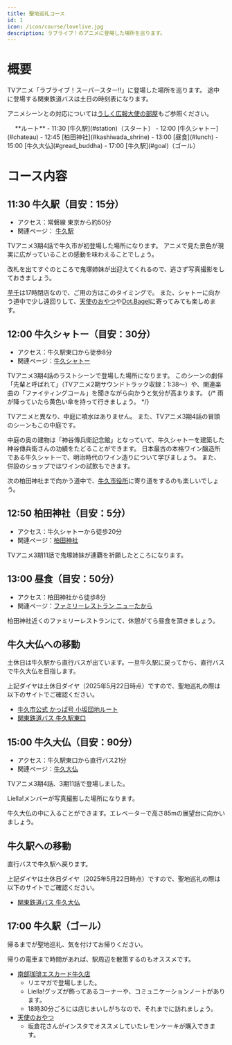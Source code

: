 ```yaml
---
title: 聖地巡礼コース
id: 1
icon: /icon/course/lovelive.jpg
description: ラブライブ！のアニメに登場した場所を巡ります。
---
```


# 概要
TVアニメ「ラブライブ！スーパースター‼」に登場した場所を巡ります。
途中に登場する関東鉄道バスは土日の時刻表になります。

アニメシーンとの対応については[うしく広報大使の部屋](https://www.city.ushiku.lg.jp/page/page013849.html)もご参照ください。

<div class="border border-gray-300 dark:border-gray-900 rounded-md p-2 bg-white dark:bg-gray-700 shadow-sm">
　 **ルート**
- 11:30 [牛久駅](#station)（スタート）
- 12:00 [牛久シャトー](#chateau)
- 12:45 [柏田神社](#kashiwada_shrine)
- 13:00 [昼食](#lunch)
- 15:00 [牛久大仏](#gread_buddha)
- 17:00 [牛久駅](#goal)（ゴール）
</div>

# コース内容
## 11:30 牛久駅（目安：15分）<span id="station" />
- アクセス：常磐線 東京から約50分
- 関連ページ： [牛久駅](/spot_note/station)

<LinkedImage
  basename="nato_blooming/ushiku_station"
/>

TVアニメ3期4話で牛久市が初登場した場所になります。
アニメで見た景色が現実に広がっていることの感動を味わえることでしょう。

改札を出てすぐのところで鬼塚姉妹が出迎えてくれるので、逃さず写真撮影をしておきましょう。

[芋千](/spot_note/imosen)は17時閉店なので、ご用の方はこのタイミングで。
また、シャトーに向かう道中で少し遠回りして、[天使のおやつ](/spot_note/tenshino_oyatsu)や[Dot.Bagel](/spot_note/dot_bagel)に寄ってみても楽しめます。

<LinkedImage
  basename="nato_blooming/station-onitsuka"
/>

## 12:00 牛久シャトー（目安：30分）<span id="chateau" />
- アクセス：牛久駅東口から徒歩8分
- 関連ページ：[牛久シャトー](/spot_note/chateau)

<LinkedImage
  basename="nato_blooming/chateau-main_gate"
/>

TVアニメ3期4話のラストシーンで登場した場所になります。
このシーンの劇伴「先輩と呼ばれて」（TVアニメ2期サウンドトラック収録：1:38～）や、関連楽曲の「ファイティングコール」を聞きながら向かうと気分が高まります。
{/* 雨が降っていたら黄色い傘を持って行きましょう。 */}

<LinkedImage
  basename="poketc_meganest/chateau-courtyard__sunny2"
/>

TVアニメと異なり、中庭に噴水はありません。
また、TVアニメ3期4話の冒頭のシーンもこの中庭です。

<LinkedImage
  basename="poketc_meganest/chateau-aneja"
/>

中庭の奥の建物は「神谷傳兵衛記念館」となっていて、牛久シャトーを建築した神谷傳兵衛さんの功績をたどることができます。
日本最古の本格ワイン醸造所である牛久シャトーで、明治時代のワイン造りについて学びましょう。
また、併設のショップではワインの試飲もできます。

<LinkedImage
  basename="nato_blooming/chateau-denbee_kinenkan"
/>

次の柏田神社まで向かう道中で、[牛久市役所](/spot_note/city_hall)に寄り道をするのも楽しいでしょう。

<LinkedImage
  basename="nato_blooming/city_hall-front"
/>


## 12:50 柏田神社（目安：5分）<span id="kashiwada_shrine" />
- アクセス：牛久シャトーから徒歩20分
- 関連ページ：[柏田神社](/spot_note/kashiwada_shrine)

<LinkedImage
  basename="hamyu044/kashiwada_shrine-2"
/>

TVアニメ3期11話で鬼塚姉妹が連覇を祈願したところになります。

## 13:00 昼食（目安：50分）<span id="lunch" />
- アクセス：柏田神社から徒歩8分
- 関連ページ：[ファミリーレストラン ニューたから](/spot_note/new_takara)

<LinkedImage
  basename="nato_blooming/newtakara-b"
/>

柏田神社近くのファミリーレストランにて、休憩がてら昼食を頂きましょう。

## 牛久大仏への移動
土休日は牛久駅から直行バスが出ています。一旦牛久駅に戻ってから、直行バスで牛久大仏を目指します。

<div class="border border-gray-300 dark:border-gray-900 rounded-lg p-2 bg-white dark:bg-gray-700 shadow-sm">
<TransitPlace time="14:02" name="ファミリーレストラン ニューたから" />
<TransitRoute icon="walk" detail="徒歩 2分" />
<TransitPlace time="14:04" name="農協前" />
<TransitRoute icon="bus" detail="かっぱ号 小坂団地ルート・左回り 16分" />
<TransitPlace time="14:20" name="牛久駅東口" />
<TransitPlace time="14:30" name="牛久駅東口" />
<TransitRoute icon="bus" detail="関東鉄道バス 牛久大仏直行・21分" />
<TransitPlace time="14:51" name="牛久大仏" />
</div>

上記ダイヤは土休日ダイヤ（2025年5月22日時点）ですので、聖地巡礼の際は以下のサイトでご確認ください。

- [牛久市公式 かっぱ号 小坂団地ルート](https://www.city.ushiku.lg.jp/page/page001779.html)
- [関東鉄道バス 牛久駅東口](https://kantetsu.jorudan.biz/?p=d&sc=70690&pn=2&v=&b1=%E7%89%9B%E4%B9%85%E9%A7%85%E6%9D%B1%E5%8F%A3&m=b)

## 15:00 牛久大仏（目安：90分）<span id="gread_buddha" />
- アクセス：牛久駅東口から直行バス21分
- 関連ページ：[牛久大仏](/spot_note/gread_buddha)

<LinkedImage
  aspectRatio="16/20"
  basename="nato_blooming/gread_buddha-daibu_naname"
/>

TVアニメ3期4話、3期11話で登場しました。


<LinkedImage
  aspectRatio="16/16"
  basename="nato_blooming/gread_buddha-front_sign"
/>

Liella!メンバーが写真撮影した場所になります。

<LinkedImage
  basename="nato_blooming/gread_buddha-uekara"
/>

牛久大仏の中に入ることができます。エレベーターで高さ85mの展望台に向かいましょう。

## 牛久駅への移動
直行バスで牛久駅へ戻ります。

<div class="border border-gray-300 dark:border-gray-900 rounded-lg p-2 bg-white dark:bg-gray-700 shadow-sm">
<TransitPlace time="16:35" name="牛久大仏" />
<TransitRoute icon="bus" detail="関東鉄道バス 牛久駅東口直行・23分" />
<TransitPlace time="16:58" name="牛久駅東口" />
</div>

上記ダイヤは土休日ダイヤ（2025年5月22日時点）ですので、聖地巡礼の際は以下のサイトでご確認ください。

- [関東鉄道バス 牛久大仏](https://kantetsu.jorudan.biz/?p=d&sc=49&pn=1&v=&b1=%E7%89%9B%E4%B9%85%E5%A4%A7%E4%BB%8F&m=b)

## 17:00 牛久駅（ゴール）<span id="goal" />

帰るまでが聖地巡礼、気を付けてお帰りください。

帰りの電車まで時間があれば、駅周辺を散策するのもオススメです。

- [南部珈琲エスカード牛久店](/spot_note/nanbu_coffee)
  - リエマガで登場しました。
  - Liella!グッズが飾ってあるコーナーや、コミュニケーションノートがあります。
  - 18時30分ごろには店じまいしがちなので、それまでに訪れましょう。
- [天使のおやつ](/spot_note/tenshino_oyatsu)
  - 坂倉花さんがインスタでオススメしていたレモンケーキが購入できます。

